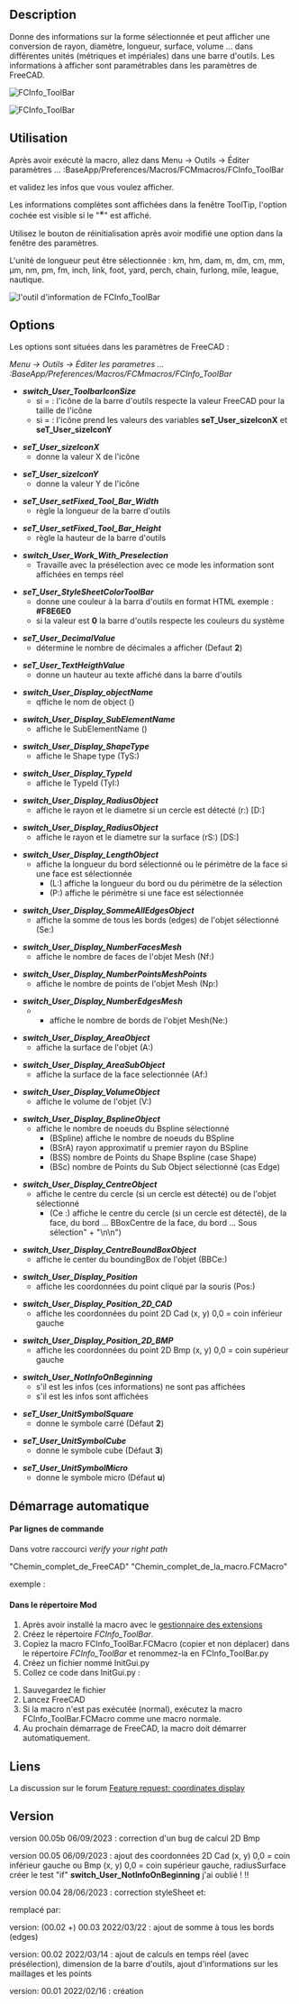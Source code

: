 <languages/>

{{Macro/fr
|Name=Macro FCCInfo ToolBar
|Name/fr=Macro FCCInfo ToolBar
|Icon=FCInfoToolBar.png
|Description=Donne des informations en temps réel sur la forme sélectionnée et peut afficher une conversion de rayon, diamètre, longueur, surface, volume... dans différentes unités (métriques et impériales) dans une barre d'outils. Les informations à afficher sont paramétrables dans les paramètres de FreeCAD.
|Author=Mario52
|Version=00.05b
|Date=2023/09/06
|FCVersion=0.18 et plus
|Download=[https://wiki.freecad.org/images/9/9d/FCInfoToolBar.png Icône de la barre d'outils]
|SeeAlso=[[Arch_Survey/fr|Arch Prendre des cotes]], [[Macro_FCInfo/fr|Macro FCInfo]], [[Macro_FCInfoGlass/fr|Macro FCInfoGlass]]
}}

==Description==

Donne des informations sur la forme sélectionnée et peut afficher une conversion de rayon, diamètre, longueur, surface, volume ... dans différentes unités (métriques et impériales) dans une barre d'outils. Les informations à afficher sont paramétrables dans les paramètres de FreeCAD.

{{Codeextralink|https://gist.githubusercontent.com/mario52a/e382adbe41747788ad15a18eb206a872/raw/c825afd430d9124a77f9688824d12a78b2219348/FCInfo_ToolBar.FCMacro}}

[[Image:Macro_FCInfo_ToolBar_00.png|FCInfo_ToolBar]]
{{Caption|FCInfo ToolBar}}

[[File:FCInfo_ToolBar_Animate01.gif|FCInfo_ToolBar]]
{{Caption|FCInfo ToolBar en action}}

<span id="Usage"></span>
==Utilisation==

Après avoir exécuté la macro, allez dans Menu → Outils → Éditer paramètres ... :BaseApp/Preferences/Macros/FCMmacros/FCInfo_ToolBar

et validez les infos que vous voulez afficher.

Les informations complètes sont affichées dans la fenêtre ToolTip, l'option cochée est visible si le "<big>*</big>" est affiché.

Utilisez le bouton de réinitialisation après avoir modifié une option dans la fenêtre des paramètres.

L'unité de longueur peut être sélectionnée :
km, hm, dam, m, dm, cm, mm, µm, nm, pm, fm, inch, link, foot, yard, perch, chain, furlong, mile, league, nautique.

[[Image:Macro_FCInfo_ToolBar_01.png|l'outil d'information de FCInfo_ToolBar]]
{{Caption|l'outil d'information de FCInfo_ToolBar}}

==Options==

Les options sont situées dans les paramètres de FreeCAD :

''Menu → Outils → Éditer les parametres ... :BaseApp/Preferences/Macros/FCMmacros/FCInfo_ToolBar'' 

*'''''switch_User_ToolbarIconSize'''''
** si = {{FALSE}} : l'icône de la barre d'outils respecte la valeur FreeCAD pour la taille de l'icône
** si = {{TRUE}} : l'icône prend les valeurs des variables '''seT_User_sizeIconX''' et '''seT_User_sizeIconY'''

*'''''seT_User_sizeIconX'''''
**donne la valeur X de l'icône

*'''''seT_User_sizeIconY'''''
**donne la valeur Y de l'icône

*'''''seT_User_setFixed_Tool_Bar_Width'''''
**règle la longueur de la barre d'outils

*'''''seT_User_setFixed_Tool_Bar_Height'''''
**règle la hauteur de la barre d'outils

*'''''switch_User_Work_With_Preselection'''''
**Travaille avec la présélection avec ce mode les information sont affichées en temps réel

*'''''seT_User_StyleSheetColorToolBar'''''
**donne une couleur à la barra d'outils en format HTML exemple : '''#F8E6E0'''
**si la valeur est '''0''' la barre d'outils respecte les couleurs du système 

*'''''seT_User_DecimalValue'''''
**détermine le nombre de décimales a afficher (Defaut '''2''')

*'''''seT_User_TextHeigthValue'''''
**donne un hauteur au texte affiché dans la barre d'outils

*'''''switch_User_Display_objectName'''''
** qffiche le nom de object ()

*'''''switch_User_Display_SubElementName'''''
**affiche le SubElementName ()

*'''''switch_User_Display_ShapeType'''''
**affiche le Shape type (TyS:)

*'''''switch_User_Display_TypeId'''''
**affiche le TypeId (TyI:)

*'''''switch_User_Display_RadiusObject'''''
**affiche le rayon et le diametre si un cercle est détecté (r:) [D:]

*'''''switch_User_Display_RadiusObject'''''
**affiche le rayon et le diametre sur la surface (rS:) [DS:]

*'''''switch_User_Display_LengthObject'''''
**affiche la longueur du bord sélectionné ou le périmètre de la face si une face est sélectionnée
***(L:) affiche la longueur du bord ou du périmètre de la sélection
***(P:) affiche le périmètre si une face est sélectionnée

*'''''switch_User_Display_SommeAllEdgesObject'''''
**affiche la somme de tous les bords (edges) de l'objet sélectionné (Se:)

*'''''switch_User_Display_NumberFacesMesh'''''
**affiche le nombre de faces de l'objet Mesh (Nf:)

*'''''switch_User_Display_NumberPointsMeshPoints'''''
**affiche le nombre de points de l'objet Mesh (Np:)

*'''''switch_User_Display_NumberEdgesMesh'''''
****affiche le nombre de bords de l'objet Mesh(Ne:)

*'''''switch_User_Display_AreaObject'''''
**affiche la surface de l'objet (A:)

*'''''switch_User_Display_AreaSubObject'''''
**affiche la surface de la face selectionnée (Af:)

*'''''switch_User_Display_VolumeObject'''''
**affiche le volume de l'objet (V:)

*'''''switch_User_Display_BsplineObject'''''
**affiche le nombre de noeuds du Bspline sélectionné
***(BSpline) affiche le nombre de noeuds du BSpline
***(BSrA) rayon approximatif u premier rayon du BSpline
***(BSS) nombre de Points du Shape  Bspline (case Shape)
***(BSc) nombre de Points du Sub Object sélectionné (cas Edge)

*'''''switch_User_Display_CentreObject'''''
**affiche le centre du cercle (si un cercle est détecté) ou de l'objet sélectionné
***(Ce :) affiche le centre du cercle (si un cercle est détecté), de la face, du bord ... BBoxCentre de la face, du bord ... Sous sélection" + "\n\n")

*'''''switch_User_Display_CentreBoundBoxObject'''''
**affiche le center du boundingBox de l'objet (BBCe:)

*'''''switch_User_Display_Position'''''
**affiche les coordonnées du point cliqué par la souris (Pos:)

*'''''switch_User_Display_Position_2D_CAD'''''
**affiche les coordonnées du point 2D Cad (x, y) 0,0 = coin inférieur gauche

*'''''switch_User_Display_Position_2D_BMP'''''
**affiche les coordonnées du point 2D Bmp (x, y) 0,0 = coin supérieur gauche

*'''''switch_User_NotInfoOnBeginning'''''
**s'il est {{FALSE}} les infos (ces informations) ne sont pas affichées
**s'il est {{TRUE}} les infos sont affichées

*'''''seT_User_UnitSymbolSquare'''''
**donne le symbole carré (Défaut '''2''')

*'''''seT_User_UnitSymbolCube'''''
**donne le symbole cube (Défaut '''3''')

*'''''seT_User_UnitSymbolMicro'''''
**donne le symbole micro (Défaut '''u''')

<span id="For_automatic_Run"></span>
==Démarrage automatique==

<span id="in_command_line"></span>
====Par lignes de commande====

Dans votre raccourci ''verify your right path''

"Chemin_complet_de_FreeCAD" "Chemin_complet_de_la_macro.FCMacro"

exemple :

{{Code|code=
"C:/FreeCAD_0.20.26858_Win-LPv12.5.4_vc17.x-x86-64/bin/FreeCAD.exe" "C:/Users/User/AppData/Roaming/FreeCAD/Macro/FCInfo_ToolBar.FCMacro"
}}

<span id="in_Mod_directory"></span>
====Dans le répertoire Mod====

#Après avoir installé la macro avec le [[Std_AddonMgr/fr|gestionnaire des extensions]]
#Créez le répertoire ''FCInfo_ToolBar''.
#Copiez la macro FCInfo_ToolBar.FCMacro (copier et non déplacer) dans le répertoire ''FCInfo_ToolBar'' et renommez-la en FCInfo_ToolBar.py
#Créez un fichier nommé InitGui.py
#Collez ce code dans InitGui.py :

{{Code|code=
#### FC Version: 0.1 #16/02/2022
#### Mario52
#### FCInfo_ToolBar : mini FCInfo ####
#
import importlib
from importlib import reload
import FreeCAD, FreeCADGui
App = FreeCAD
Gui = FreeCADGui

<!--T:46-->
switch_User_NotRunAuto = FreeCAD.ParamGet("User parameter:BaseApp/Preferences/Macros/FCMmacros/FCInfo_ToolBar").GetBool("switch_User_NotRunAuto")
## switch_User_NotRunAuto 0 (False) = run the macro in begin
## switch_User_NotRunAuto 1 (True)  = not run automatic the macro

<!--T:47-->
if switch_User_NotRunAuto == False:
    import FCInfo_ToolBar
    #reload(FCInfo_ToolBar)
    FreeCAD.ParamGet("User parameter:BaseApp/Preferences/Macros/FCMmacros/FCInfo_ToolBar").SetBool("switch_User_NotRunAuto", False)
    #FreeCAD.Console.PrintMessage("InitGui Ok FCInfo_ToolBar" + "\n")
}}

#Sauvegardez le fichier
#Lancez FreeCAD
#Si la macro n'est pas exécutée (normal), exécutez la macro FCInfo_ToolBar.FCMacro comme une macro normale.
#Au prochain démarrage de FreeCAD, la macro doit démarrer automatiquement.

<span id="Link"></span>
==Liens==

La discussion sur le forum [https://forum.freecadweb.org/viewtopic.php?f=8&t=66294 Feature request: coordinates display]

==Version==

version 00.05b 06/09/2023 : correction d'un bug de calcul 2D Bmp

version 00.05 06/09/2023 : ajout des coordonnées 2D Cad (x, y) 0,0 = coin inférieur gauche ou Bmp (x, y) 0,0 = coin supérieur gauche, radiusSurface<br>créer le test "if" '''switch_User_NotInfoOnBeginning''' j'ai oublié ! !!

version 00.04 28/06/2023 : correction styleSheet et:

{{Code|code=
                        sommeEdgesSTR = str(sommeEdges)
}}
remplacé par:
{{Code|code=
                        sommeEdgesSTR = str(round(sommeEdges * uniteM, seT_User_DecimalValue)) + " " + uniteMs
}}

version: (00.02 +) 00.03 2022/03/22 : ajout de somme à tous les bords (edges)

version: 00.02 2022/03/14 : ajout de calculs en temps réel (avec présélection), dimension de la barre d'outils, ajout d'informations sur les maillages et les points

version: 00.01 2022/02/16 : création